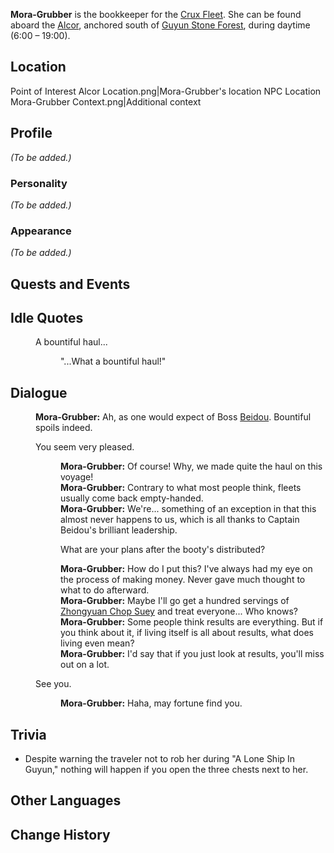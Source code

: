 {{Meta
<!-- REMOVE THIS TEMPLATE AFTER ADDING MISSING INFO -->
|missing_NPC_profile  = yes
}}
{{Character Infobox
|image            = NPC Mora-Grubber.png
|region           = Liyue
|affiliation      = The Crux
|title            = Bookkeeper, Alcor
|type             = NPC
}}
'''Mora-Grubber''' {{Lang|zh=钱眼儿|zh_rm=Qiányǎn'er}} is the bookkeeper for the [[Crux Fleet]]. She can be found aboard the [[Alcor]], anchored south of [[Guyun Stone Forest]], during daytime (6:00 – 19:00).

==Location==
<gallery>
Point of Interest Alcor Location.png|Mora-Grubber's location
NPC Location Mora-Grubber Context.png|Additional context
</gallery>

==Profile==
<!-- detailed story/lore information goes here -->
''(To be added.)''

===Personality===
''(To be added.)''

===Appearance===
''(To be added.)''

==Quests and Events==
{{Quests and Events}}

==Idle Quotes==
{{Dialogue start}}
: {{DIcon|Idle}} A bountiful haul...
:: {{A|VO Mora-Grubber 01.ogg}} "...What a bountiful haul!"
{{Dialogue end}}

==Dialogue==
{{Dialogue start}}
:'''Mora-Grubber:''' Ah, as one would expect of Boss [[Beidou]]. Bountiful spoils indeed.
:{{DIcon}} You seem very pleased.
::'''Mora-Grubber:''' Of course! Why, we made quite the haul on this voyage!
::'''Mora-Grubber:''' Contrary to what most people think, fleets usually come back empty-handed.
::'''Mora-Grubber:''' We're... something of an exception in that this almost never happens to us, which is all thanks to Captain Beidou's brilliant leadership.
::{{DIcon}} What are your plans after the booty's distributed?
::'''Mora-Grubber:''' How do I put this? I've always had my eye on the process of making money. Never gave much thought to what to do afterward.
::'''Mora-Grubber:''' Maybe I'll go get a hundred servings of [[Zhongyuan Chop Suey]] and treat everyone... Who knows?
::'''Mora-Grubber:''' Some people think results are everything. But if you think about it, if living itself is all about results, what does living even mean?
::'''Mora-Grubber:''' I'd say that if you just look at results, you'll miss out on a lot.
:{{DIcon}} See you.
::'''Mora-Grubber:''' Haha, may fortune find you.
{{Dialogue end}}

==Trivia==
* Despite warning the traveler not to rob her during "A Lone Ship In Guyun," nothing will happen if you open the three chests next to her.

==Other Languages==
{{Other Languages
|default_hidden = 1
|en      = Mora-Grubber
|zhs     = 钱眼儿
|zhs_rm  = Qiányǎn'er
|zht     = 錢眼兒
|zht_rm  = Qiányǎn'er
|ja      = 銭目
|ja_rm   = Sen-me
|ko      = 짠순이
|ko_rm   = Jjansun'i
|es      = La Tacaña Chian
|fr      = Vif-Argent
|ru      = Скупердяй
|th      = Mora-Grubber
|vi      = Máy Đốt Mora
|de      = Silberauge
|id      = Mora-Grubber
|pt      = Avarenta
|tr      = Paragöz
|it      = Qian l'Avida
}}

==Change History==
{{Change History|1.0}}